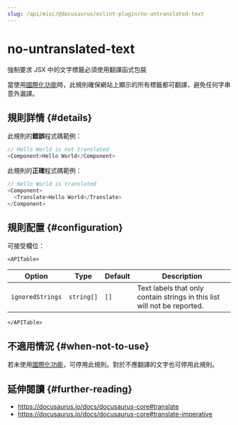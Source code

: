 ```yaml
---
slug: /api/misc/@docusaurus/eslint-plugin/no-untranslated-text
---
```


# no-untranslated-text


強制要求 JSX 中的文字標籤必須使用翻譯函式包裝

當使用[國際化功能](../../../i18n/i18n-introduction.mdx)時，此規則確保網站上顯示的所有標籤都可翻譯，避免任何字串意外漏譯。

## 規則詳情 {#details}

此規則的**錯誤**程式碼範例：

```js
// Hello World is not translated
<Component>Hello World</Component>
```

此規則的**正確**程式碼範例：

```js
// Hello World is translated
<Component>
  <Translate>Hello World</Translate>
</Component>
```

## 規則配置 {#configuration}

可接受欄位：

```mdx-code-block
<APITable>
```

| Option | Type | Default | Description |
| --- | --- | --- | --- |
| `ignoredStrings` | `string[]` | `[]` | Text labels that only contain strings in this list will not be reported. |

```mdx-code-block
</APITable>
```

## 不適用情況 {#when-not-to-use}

若未使用[國際化功能](../../../i18n/i18n-introduction.mdx)，可停用此規則。對於不應翻譯的文字也可停用此規則。

## 延伸閱讀 {#further-reading}

- https://docusaurus.io/docs/docusaurus-core#translate
- https://docusaurus.io/docs/docusaurus-core#translate-imperative